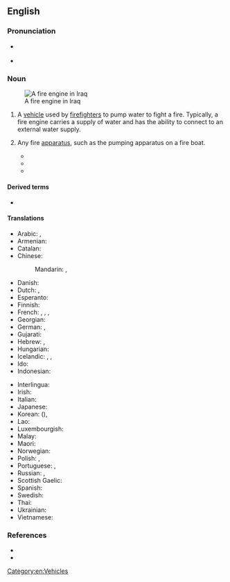 {{also|fire-engine}}
==English==
{{wikipedia}}

===Pronunciation===
* {{a|UK|Australia}} {{IPA|en|/faɪə(ɹ).ɛn.dʒɪn/}}
* {{a|US}} {{enPR|fīər ĕn jĭn}} {{IPA|en|/faɪɚ.ɛn.dʒɪn/}}

===Noun===
{{en-noun}}
[[Image:Baghdad fire department engine Iraq.jpg|thumb|A fire engine in Iraq]]

# {{lb|en|firefighting}} A [[vehicle]] used by [[firefighter]]s to pump water to fight a fire. Typically, a fire engine carries a supply of water and has the ability to connect to an external water supply.
# {{lb|en|archaic}} Any fire [[apparatus]], such as the pumping apparatus on a fire boat.
#* {{quote-book|en|year=1844|title=A Treatise on the Cornish Pumping Engine - Parts 1-3  |author= William Pole |page=110 |ISBN= |passage=A plan somewhat similar to this was adopted by Smeaton in the boiler of his portable '''fire engine'''. }}
#* {{quote-book|en|year=1866|title=Fires, Fire Engines, and Fire Brigades: With a History of Manual and Steam Fire Engines |author=Charles Frederick T. Young  |page=93 |ISBN= |passage=In the same year a very compact arrangement for a stationary '''fire engine''' was described by Mr. Wm. Baddeley, in which he proposed it should be worked like a capstan by means of handspikes, and it could be bolted down to a ship's deck, or fastened wherever wanted. }}
#* {{quote-book|en|year=1868|title=A Treatise on the Steam-engine in Its Various Applications to Mines, Mills, Steam Navigation, Railways, and Agriculture |author= John Bourne |page=4 |ISBN= |passage=This discovery gave a great impulse to mechanical ingenuity, and many schemes were contrived to make this new agent available as a motive power; but the first of these projects that appears to have been of any avail was the '''fire engine''' of Captain Tomas Savery, who produced a vacuum by condensing steam in close vessels, and then applied the vaccuum so obtained to the elevation of water. }}

====Derived terms====
* {{l|en|fire engine red}}

====Translations====
{{trans-top|fire truck}}
* Arabic: {{t|ar|حَرِيق مُحَرِّك|m}}, {{t|ar|سيارة إطفاء الحريق }}
* Armenian: {{t|hy|հրշեջ մեքենա}}
* Catalan: {{t+|ca|camió de bombers|m}}
* Chinese:
*: Mandarin: {{t+|cmn|消防車|sc=Hani}}, {{t+|cmn|消防车|tr=xiāofángchē|sc=Hani}}
* Danish: {{t+|da|brandbil|c}}
* Dutch: {{t+|nl|brandweerauto|m}}, {{t+|nl|brandweerwagen|m}}
* Esperanto: {{t|eo|fajropumpilo}}
* Finnish: {{t+|fi|paloauto}}
* French: {{t|fr|camion d'incendie|m}}, {{t+|fr|pompe à incendie|f}}, {{t|fr|voiture de pompiers|f}}, {{t|fr|camion de pompiers|m}}
* Georgian: {{t|ka|სახანძრო მანქანა|sc=Geor}}
* German: {{t|de|Feuerwehrwagen|m}}, {{t|de|Feuerwehrspritze|f}}
* Gujarati: {{t|gu|લાયબંબો}}
* Hebrew: {{t+|he|כַּבָּאִית|f|tr=kabait}}, {{t+|he|רֶכֶב כִּבּוּי|m|tr=rekhev kibui}}
* Hungarian: {{t+|hu|tűzoltóautó}}
* Icelandic: {{t|is|brunabíll|m}}, {{t|is|slökkvibíll|m}}, {{t|is|slökkviliðsbíll|m}}
* Ido: {{t+|io|incendiopumpilo}}
* Indonesian: {{t|id|mobil pemadam kebakaran}}
{{trans-mid}}
* Interlingua: {{t|ia|pumpa de incendios}}
* Irish: {{t|ga|inneall dóiteáin|m}}
* Italian: {{t|it|mezzo antincendio|m}}
* Japanese: {{t|ja|消防車|tr=しょうぼうしゃ, shōbōsha}}
* Korean: {{t+|ko|소방차}} ({{t+|ko|消防車|sc=Hani}}), {{t+|ko|구급차}}
* Lao: {{t|lo|ລົດອັກຄີໄຟ}}
* Luxembourgish: {{t|lb|Pompjeesgefier|n}}
* Malay: {{t|ms|kereta bomba}}
* Maori: {{t|mi|waka tinei ahi}}
* Norwegian: {{t|no|brannbil|m}}
* Polish: {{t|pl|wóz strażacki|m}}, {{t|pl|samochód pożarniczy|m}}
* Portuguese: {{t|pt|carro de bombeiro|m}}, {{t|pt|carro de bombeiros|m}}
* Russian: {{t+|ru|пожа́рная маши́на|f}}, {{t+|ru|пожа́рный автомоби́ль|m}}
* Scottish Gaelic: {{t|gd|einnsean-smàlaidh|m}}
* Spanish: {{t|es|coche de bomberos|m}}
* Swedish: {{t+|sv|brandbil|c}}
* Thai: {{t|th|รถดับเพลิง}}
* Ukrainian: {{t|uk|пожежна машина|f}}
* Vietnamese: {{t|vi|xe cứu hỏa}}
{{trans-bottom}}

===References===
* {{R:Century 1911}}
* {{R:OneLook}}

[[Category:en:Vehicles]]